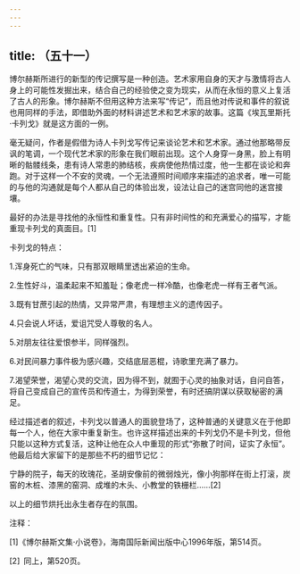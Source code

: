```yaml
---
---
---
```

title: （五十一）
---




博尔赫斯所进行的新型的传记撰写是一种创造。艺术家用自身的天才与激情将古人身上的可能性发掘出来，结合自己的经验使之变为现实，从而在永恒的意义上复活了古人的形象。博尔赫斯不但用这种方法来写“传记”，而且他对传说和事件的叙说也用同样的手法，即借助外面的材料讲述艺术和艺术家的故事。这篇《埃瓦里斯托·卡列戈》就是这方面的一例。

毫无疑问，作者是假借为诗人卡列戈写传记来谈论艺术和艺术家。通过他那略带反讽的笔调，一个现代艺术家的形象在我们眼前出现。这个人身穿一身黑，脸上有明晰的骷髅线条，患有诗人常患的肺结核，疾病使他热情过度，他一生都在谈论和奔跑。对于这样一个不安的灵魂，一个无法遵照时间顺序来描述的追求者，唯一可能的与他的沟通就是每个人都从自己的体验出发，设法让自己的迷宫同他的迷宫接壤。

最好的办法是寻找他的永恒性和重复性。只有非时间性的和充满爱心的描写，才能重现卡列戈的真面目。[1]

卡列戈的特点：

1.浑身死亡的气味，只有那双眼睛里透出紧迫的生命。

2.生性好斗，温柔起来不知羞耻；像老虎一样冷酷，也像老虎一样有王者气派。

3.既有甘蔗引起的热情，又异常严肃，有理想主义的遗传因子。

4.只会说人坏话，爱诅咒受人尊敬的名人。

5.对朋友往往爱恨参半，同样强烈。

6.对民间暴力事件极为感兴趣，交结底层恶棍，诗歌里充满了暴力。

7.渴望荣誉，渴望心灵的交流，因为得不到，就囿于心灵的抽象对话，自问自答，将自己变成自己的宣传员和传道士，为得到荣誉，有时还搞阴谋以获取秘密的满足。

经过描述者的叙述，卡列戈以普通人的面貌登场了，这种普通的关键意义在于他即每一个人，他在大家中重复新生。也许这样描述出来的卡列戈仍不是卡列戈，但他只能以这种方式复活，这种让他在众人中重现的形式“弥散了时间，证实了永恒”。他最后给大家留下的是那些不朽的细节记忆：

宁静的院子，每天的玫瑰花，圣胡安像前的微弱烛光，像小狗那样在街上打滚，炭窑的木桩、漆黑的窑洞、成堆的木头、小教堂的铁栅栏……[2]

以上的细节烘托出永生者存在的氛围。

注释：

[1]《博尔赫斯文集·小说卷》，海南国际新闻出版中心1996年版，第514页。

[2] 同上，第520页。